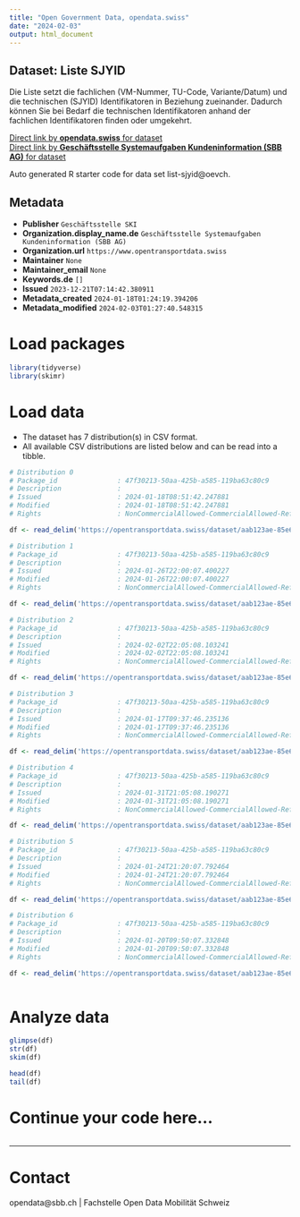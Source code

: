 ```yaml
---
title: "Open Government Data, opendata.swiss"
date: "2024-02-03"
output: html_document
---
```


## Dataset: Liste SJYID

Die Liste setzt die fachlichen (VM-Nummer, TU-Code, Variante/Datum) und die technischen (SJYID) Identifikatoren in Beziehung zueinander. Dadurch können Sie bei Bedarf die technischen Identifikatoren anhand der fachlichen Identifikatoren finden oder umgekehrt.

[Direct link by **opendata.swiss** for dataset](https://opendata.swiss/de/dataset/liste-sjyid)<br>
[Direct link by **Geschäftsstelle Systemaufgaben Kundeninformation (SBB AG)** for dataset](https://opentransportdata.swiss/dataset/list-sjyid)

Auto generated R starter code for data set list-sjyid@oevch.

## Metadata

- **Publisher** `Geschäftsstelle SKI`
- **Organization.display_name.de** `Geschäftsstelle Systemaufgaben Kundeninformation (SBB AG)`
- **Organization.url** `https://www.opentransportdata.swiss`
- **Maintainer** `None`
- **Maintainer_email** `None`
- **Keywords.de** `[]`
- **Issued** `2023-12-21T07:14:42.380911`
- **Metadata_created** `2024-01-18T01:24:19.394206`
- **Metadata_modified** `2024-02-03T01:27:40.548315`


# Load packages

```r

library(tidyverse)
library(skimr)

```

# Load data

-   The dataset has 7 distribution(s) in CSV format.
-   All available CSV distributions are listed below and can be read into a tibble.

```r

# Distribution 0
# Package_id               : 47f30213-50aa-425b-a585-119ba63c80c9
# Description              : 
# Issued                   : 2024-01-18T08:51:42.247881
# Modified                 : 2024-01-18T08:51:42.247881
# Rights                   : NonCommercialAllowed-CommercialAllowed-ReferenceRequired

df <- read_delim('https://opentransportdata.swiss/dataset/aab123ae-85e6-4b14-8bdf-cdd9d0755329/resource/e76a3c49-dbf8-4e7b-a6fd-b95e98ba1d07/download/listing-sjyid-fp-2024-202401172200.csv')

# Distribution 1
# Package_id               : 47f30213-50aa-425b-a585-119ba63c80c9
# Description              : 
# Issued                   : 2024-01-26T22:00:07.400227
# Modified                 : 2024-01-26T22:00:07.400227
# Rights                   : NonCommercialAllowed-CommercialAllowed-ReferenceRequired

df <- read_delim('https://opentransportdata.swiss/dataset/aab123ae-85e6-4b14-8bdf-cdd9d0755329/resource/ca5b72d5-f417-4228-8f78-3d0f35075525/download/listing-sjyid-fp-2024-202401262200.csv')

# Distribution 2
# Package_id               : 47f30213-50aa-425b-a585-119ba63c80c9
# Description              : 
# Issued                   : 2024-02-02T22:05:08.103241
# Modified                 : 2024-02-02T22:05:08.103241
# Rights                   : NonCommercialAllowed-CommercialAllowed-ReferenceRequired

df <- read_delim('https://opentransportdata.swiss/dataset/aab123ae-85e6-4b14-8bdf-cdd9d0755329/resource/10cd9948-7677-4bc5-aa88-b2842c885701/download/listing-sjyid-fp-2024-202402022200.csv')

# Distribution 3
# Package_id               : 47f30213-50aa-425b-a585-119ba63c80c9
# Description              : 
# Issued                   : 2024-01-17T09:37:46.235136
# Modified                 : 2024-01-17T09:37:46.235136
# Rights                   : NonCommercialAllowed-CommercialAllowed-ReferenceRequired

df <- read_delim('https://opentransportdata.swiss/dataset/aab123ae-85e6-4b14-8bdf-cdd9d0755329/resource/af4e6fca-0ea6-4d6a-a67d-407ae0bb64a0/download/listing-sjyid-fp-2024-202401171024.csv')

# Distribution 4
# Package_id               : 47f30213-50aa-425b-a585-119ba63c80c9
# Description              : 
# Issued                   : 2024-01-31T21:05:08.190271
# Modified                 : 2024-01-31T21:05:08.190271
# Rights                   : NonCommercialAllowed-CommercialAllowed-ReferenceRequired

df <- read_delim('https://opentransportdata.swiss/dataset/aab123ae-85e6-4b14-8bdf-cdd9d0755329/resource/e4211a0b-6e25-4773-be5e-09eda90f8e16/download/listing-sjyid-fp-2024-202401312200.csv')

# Distribution 5
# Package_id               : 47f30213-50aa-425b-a585-119ba63c80c9
# Description              : 
# Issued                   : 2024-01-24T21:20:07.792464
# Modified                 : 2024-01-24T21:20:07.792464
# Rights                   : NonCommercialAllowed-CommercialAllowed-ReferenceRequired

df <- read_delim('https://opentransportdata.swiss/dataset/aab123ae-85e6-4b14-8bdf-cdd9d0755329/resource/aa31ecf1-8bdc-427c-9bfc-294d86e7a1ca/download/listing-sjyid-fp-2024-202401242200.csv')

# Distribution 6
# Package_id               : 47f30213-50aa-425b-a585-119ba63c80c9
# Description              : 
# Issued                   : 2024-01-20T09:50:07.332848
# Modified                 : 2024-01-20T09:50:07.332848
# Rights                   : NonCommercialAllowed-CommercialAllowed-ReferenceRequired

df <- read_delim('https://opentransportdata.swiss/dataset/aab123ae-85e6-4b14-8bdf-cdd9d0755329/resource/14bebf11-33f0-4fb6-b10d-ca0288142d62/download/listing-sjyid-fp-2024-202401192200.csv')



```

# Analyze data

```r

glimpse(df)
str(df)
skim(df)

head(df)
tail(df)

```

# Continue your code here...

```r

```

------------------------------------------------------------------------

# Contact

opendata@sbb.ch | Fachstelle Open Data Mobilität Schweiz
